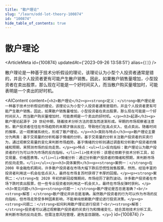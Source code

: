 ```yaml
---
title: "散户理论"
slug: "/learn/odd-lot-theory-100874"
id: "100874"
hide_table_of_contents: true
---
```



# 散户理论

<ArticleMeta id={100874} updatedAt={'2023-09-26 13:58:51'} alias={`[]`} />
<div className='border-solid border-b border-t-0 my-4 border-[var(--ifm-color-gray-300)]' />

散户理论是一种基于技术分析假设的理论，该理论认为小型个人投资者通常是错的，并且个人投资者更有可能产生散户销售。因此，如果散户销售量增加，小型投资者在卖出股票，那么现在可能是一个好时间买入，而当散户购买量增加时，可能表明是一个卖出的好时机。

<AIContent content={`<h2>散户理论</h2><p><strong>定义：</strong>散户理论是一种基于技术分析假设的理论，该理论认为小型个人投资者通常是错的，并且个人投资者更有可能产生散户销售。因此，如果散户销售量增加，小型投资者在卖出股票，那么现在可能是一个好时间买入，而当散户购买量增加时，可能表明是一个卖出的好时机。</p><h3>起源</h3><p>散户理论起源于 20 世纪中期，随着技术分析方法的普及而逐渐形成。早期的市场观察者注意到，散户投资者往往在市场趋势的末期才做出反应，导致他们在高点买入、低点卖出。随着时间的推移，这一观察被系统化，形成了散户理论。</p><h3>类别与特点</h3><p>散户理论主要分为两类：基于交易量的分析和基于情绪的分析。基于交易量的分析关注散户投资者的买卖行为，通过观察交易量的变化来判断市场趋势。基于情绪的分析则通过调查和分析散户投资者的情绪和预期，来预测市场的反向走势。</p><p>特点：<ul><li>反向指标：散户理论认为散户投资者的行为可以作为市场的反向指标。</li><li>技术分析：该理论依赖于技术分析工具，如交易量、价格图表等。</li><li>情绪分析：通过分析散户投资者的情绪和预期，来判断市场的反向走势。</li></ul></p><h3>具体案例</h3><p><strong>案例一：</strong>在 2008 年金融危机期间，许多散户投资者在市场大幅下跌后恐慌性抛售股票。然而，经验丰富的投资者利用这一机会在低点买入，最终在市场复苏时获得了丰厚的回报。</p><p><strong>案例二：</strong>在 2020 年初的新冠疫情期间，市场经历了剧烈波动。许多散户投资者在市场下跌时卖出股票，但一些专业投资者则利用这一机会买入，最终在市场反弹时获利。</p><h3>常见问题</h3><p><strong>问题一：</strong>散户理论是否总是准确？<br/><strong>解答：</strong>散户理论并非总是准确。虽然散户投资者的行为可以作为市场的反向指标，但市场走势受多种因素影响，不能单纯依赖散户理论进行投资决策。</p><p><strong>问题二：</strong>如何利用散户理论进行投资？<br/><strong>解答：</strong>投资者可以通过观察散户投资者的买卖行为和情绪变化，结合其他技术分析工具，来判断市场的反向走势。但需注意风险管理，避免盲目跟随。</p>`} id={100874} />
